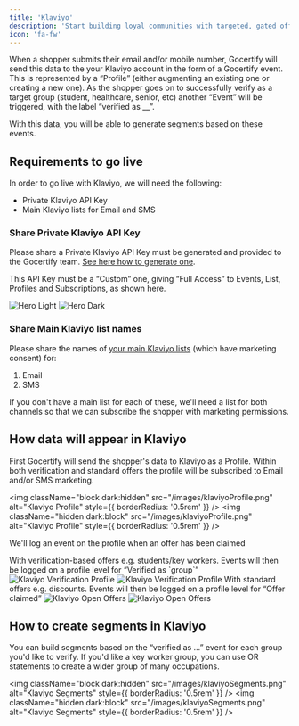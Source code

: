 ```yaml
---
title: 'Klaviyo'
description: 'Start building loyal communities with targeted, gated offers.'
icon: 'fa-fw'
---
```


When a shopper submits their email and/or mobile number, Gocertify will send this data to the your Klaviyo account in the form of a Gocertify event. This is represented by a “Profile” (either augmenting an existing one or creating a new one).
As the shopper goes on to successfully verify as a target group (student, healthcare, senior, etc) another “Event” will be triggered, with the label “verified as __”. 

With this data, you will be able to generate segments based on these events.

## Requirements to go live

In order to go live with Klaviyo, we will need the following:

- Private Klaviyo API Key
- Main Klaviyo lists for Email and SMS

### Share Private Klaviyo API Key
Please share a Private Klaviyo API Key must be generated and provided to the Gocertify team. [See here how to generate one](https://help.klaviyo.com/hc/en-us/articles/7423954176283#before-you-begin1).

This API Key must be a “Custom” one, giving “Full Access” to Events, List, Profiles and Subscriptions, as shown here.

<Frame caption="Klaviyo API Key Permissions">
<img
  className="block dark:hidden"
  src="/images/klaviyoAPI.png"
  alt="Hero Light"
  style={{ borderRadius: '0.5rem' }}
/>
<img
  className="hidden dark:block"
  src="/images/klaviyoAPI.png"
  alt="Hero Dark"
  style={{ borderRadius: '0.5rem' }}
/>
</Frame>

### Share Main Klaviyo list names
Please share the names of [your main Klaviyo lists](https://help.klaviyo.com/hc/en-us/articles/360043947571) (which have marketing consent) for:

1. Email
2. SMS

If you don't have a main list for each of these, we'll need a list for both channels so that we can subscribe the shopper with marketing permissions.

## How data will appear in Klaviyo

First Gocertify will send the shopper's data to Klaviyo as a Profile. Within both verification and standard offers the profile will be subscribed to Email and/or SMS marketing.

<img
  className="block dark:hidden"
  src="/images/klaviyoProfile.png"
  alt="Klaviyo Profile"
  style={{ borderRadius: '0.5rem' }}
/>
<img
  className="hidden dark:block"
  src="/images/klaviyoProfile.png"
  alt="Klaviyo Profile"
  style={{ borderRadius: '0.5rem' }}
/>

We'll log an event on the profile when an offer has been claimed

<CardGroup>
<Card>
With verification-based offers e.g. students/key workers. Events will then be logged on a profile level for “Verified as `group`”
<img
  className="block dark:hidden"
  src="/images/klaviyoVerificationProfile.png"
  alt="Klaviyo Verification Profile"
  style={{ borderRadius: '0.5rem' }}
/>
<img
  className="hidden dark:block"
  src="/images/klaviyoVerificationProfile.png"
  alt="Klaviyo Verification Profile"
  style={{ borderRadius: '0.5rem' }}
/>


</Card>
<Card>
With standard offers e.g. discounts. Events will then be logged on a profile level for “Offer claimed”
<img
  className="block dark:hidden"
  src="/images/klaviyoOpenOffers.png"
  alt="Klaviyo Open Offers"
  style={{ borderRadius: '0.5rem' }}
/>
<img
  className="hidden dark:block"
  src="/images/klaviyoOpenOffers.png"
  alt="Klaviyo Open Offers"
  style={{ borderRadius: '0.5rem' }}
/>

</Card>
</CardGroup>

## How to create segments in Klaviyo
You can build segments based on the “verified as …” event for each group you'd like to verify. 
If you'd like a key worker group, you can use OR statements to create a wider group of many occupations.

<img
  className="block dark:hidden"
  src="/images/klaviyoSegments.png"
  alt="Klaviyo Segments"
  style={{ borderRadius: '0.5rem' }}
/>
<img
  className="hidden dark:block"
  src="/images/klaviyoSegments.png"
  alt="Klaviyo Segments"
  style={{ borderRadius: '0.5rem' }}
/>
